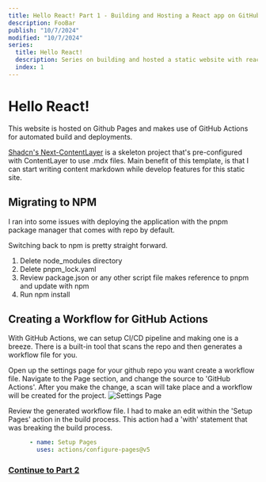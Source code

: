 ```yaml
---
title: Hello React! Part 1 - Building and Hosting a React app on GitHub Pages
description: FooBar
publish: "10/7/2024"
modified: "10/7/2024"
series: 
  title: Hello React!
  description: Series on building and hosted a static website with react.
  index: 1
---
```


# Hello React!
This website is hosted on Github Pages and makes use of GitHub Actions for automated build and deployments.

[Shadcn's Next-ContentLayer](https://github.com/shadcn/next-contentlayer) is a skeleton project that's pre-configured with ContentLayer to use .mdx files.  Main benefit of this template, is that I can start writing content markdown while develop features for this static site.


## Migrating to NPM
I ran into some issues with deploying the application with the pnpm package manager that comes with repo by default.

Switching back to npm is pretty straight forward.
1. Delete node_modules directory
2. Delete pnpm_lock.yaml
3. Review package.json or any other script file makes reference to pnpm and update with npm
4. Run npm install


## Creating a Workflow for GitHub Actions
With GitHub Actions, we can setup CI/CD pipeline and making one is a breeze.  There is a built-in tool that scans the repo and then generates a workflow file for you.  

Open up the settings page for your github repo you want create a workflow file. 
Navigate to the Page section, and change the source to 'GitHub Actions'.  After you make the change, a scan will take place and a workflow will be created for the project.
![Settings Page](/posts/hello-world/GitHub_Pages.png)

Review the generated workflow file.  I had to make an edit within the 'Setup Pages' action in the build process.
This action had a 'with' statement that was breaking the build process.
```yml
      - name: Setup Pages
        uses: actions/configure-pages@v5
```

### [Continue to Part 2](https://daniel-moore.net/posts/hello-react/hello-react-02)